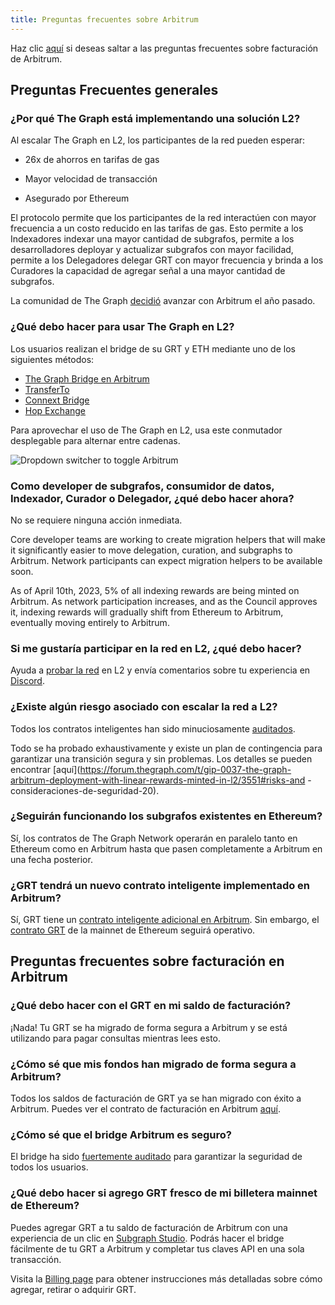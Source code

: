 ```yaml
---
title: Preguntas frecuentes sobre Arbitrum
---
```


Haz clic [aquí](#billing-on-arbitrum-faqs) si deseas saltar a las preguntas frecuentes sobre facturación de Arbitrum.

## Preguntas Frecuentes generales

### ¿Por qué The Graph está implementando una solución L2?

Al escalar The Graph en L2, los participantes de la red pueden esperar:

- 26x de ahorros en tarifas de gas

- Mayor velocidad de transacción

- Asegurado por Ethereum

El protocolo permite que los participantes de la red interactúen con mayor frecuencia a un costo reducido en las tarifas de gas. Esto permite a los Indexadores indexar una mayor cantidad de subgrafos, permite a los desarrolladores deployar y actualizar subgrafos con mayor facilidad, permite a los Delegadores delegar GRT con mayor frecuencia y brinda a los Curadores la capacidad de agregar señal a una mayor cantidad de subgrafos.

La comunidad de The Graph [decidió](https://forum.thegraph.com/t/gip-0031-arbitrum-grt-bridge/3305) avanzar con Arbitrum el año pasado.

### ¿Qué debo hacer para usar The Graph en L2?

Los usuarios realizan el bridge de su GRT y ETH mediante uno de los siguientes métodos:

- [The Graph Bridge en Arbitrum](https://bridge.arbitrum.io/?l2ChainId=42161)
- [TransferTo](https://transferto.xyz/swap)
- [Connext Bridge](https://bridge.connext.network/)
- [Hop Exchange](https://app.hop.exchange/#/send?token=ETH)

Para aprovechar el uso de The Graph en L2, usa este conmutador desplegable para alternar entre cadenas.

![Dropdown switcher to toggle Arbitrum](/img/arbitrum-screenshot-toggle.png)

### Como developer de subgrafos, consumidor de datos, Indexador, Curador o Delegador, ¿qué debo hacer ahora?

No se requiere ninguna acción inmediata.

Core developer teams are working to create migration helpers that will make it significantly easier to move delegation, curation, and subgraphs to Arbitrum. Network participants can expect migration helpers to be available soon.

As of April 10th, 2023, 5% of all indexing rewards are being minted on Arbitrum. As network participation increases, and as the Council approves it, indexing rewards will gradually shift from Ethereum to Arbitrum, eventually moving entirely to Arbitrum.

### Si me gustaría participar en la red en L2, ¿qué debo hacer?

Ayuda a [probar la red](https://testnet.thegraph.com/explorer) en L2 y envía comentarios sobre tu experiencia en [Discord](https://discord.gg/graphprotocol).

### ¿Existe algún riesgo asociado con escalar la red a L2?

Todos los contratos inteligentes han sido minuciosamente [auditados](https://github.com/graphprotocol/contracts/blob/dev/audits/OpenZeppelin/2022-07-graph-arbitrum-bridge-audit.pdf).

Todo se ha probado exhaustivamente y existe un plan de contingencia para garantizar una transición segura y sin problemas. Los detalles se pueden encontrar [aquí](https://forum.thegraph.com/t/gip-0037-the-graph-arbitrum-deployment-with-linear-rewards-minted-in-l2/3551#risks-and -consideraciones-de-seguridad-20).

### ¿Seguirán funcionando los subgrafos existentes en Ethereum?

Sí, los contratos de The Graph Network operarán en paralelo tanto en Ethereum como en Arbitrum hasta que pasen completamente a Arbitrum en una fecha posterior.

### ¿GRT tendrá un nuevo contrato inteligente implementado en Arbitrum?

Sí, GRT tiene un [contrato inteligente adicional en Arbitrum](https://arbiscan.io/address/0x9623063377ad1b27544c965ccd7342f7ea7e88c7). Sin embargo, el [contrato GRT](https://etherscan.io/token/0xc944e90c64b2c07662a292be6244bdf05cda44a7) de la mainnet de Ethereum seguirá operativo.

## Preguntas frecuentes sobre facturación en Arbitrum

### ¿Qué debo hacer con el GRT en mi saldo de facturación?

¡Nada! Tu GRT se ha migrado de forma segura a Arbitrum y se está utilizando para pagar consultas mientras lees esto.

### ¿Cómo sé que mis fondos han migrado de forma segura a Arbitrum?

Todos los saldos de facturación de GRT ya se han migrado con éxito a Arbitrum. Puedes ver el contrato de facturación en Arbitrum [aquí](https://arbiscan.io/address/0x1B07D3344188908Fb6DEcEac381f3eE63C48477a).

### ¿Cómo sé que el bridge Arbitrum es seguro?

El bridge ha sido [fuertemente auditado](https://code4rena.com/contests/2022-10-the-graph-l2-bridge-contest) para garantizar la seguridad de todos los usuarios.

### ¿Qué debo hacer si agrego GRT fresco de mi billetera mainnet de Ethereum?

Puedes agregar GRT a tu saldo de facturación de Arbitrum con una experiencia de un clic en [Subgraph Studio](https://thegraph.com/studio/). Podrás hacer el bridge fácilmente de tu GRT a Arbitrum y completar tus claves API en una sola transacción.

Visita la [Billing page](https://thegraph.com/docs/en/billing/) para obtener instrucciones más detalladas sobre cómo agregar, retirar o adquirir GRT.
